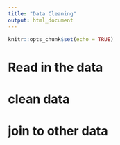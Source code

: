 ```yaml
---
title: "Data Cleaning"
output: html_document
---
```


```r
knitr::opts_chunk$set(echo = TRUE)
```

# Read in the data

# clean data

# join to other data